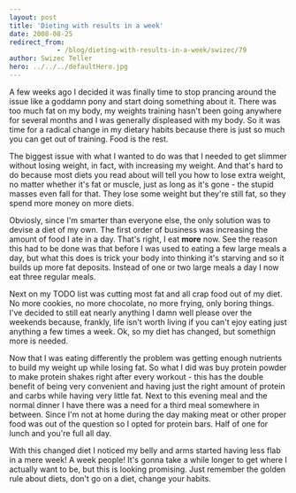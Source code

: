 ```yaml
---
layout: post
title: 'Dieting with results in a week'
date: 2008-08-25
redirect_from: 
            - /blog/dieting-with-results-in-a-week/swizec/79
author: Swizec Teller
hero: ../../../defaultHero.jpg
---
```

A few weeks ago I decided it was finally time to stop prancing around the issue like a goddamn pony and start doing something about it. There was too much fat on my body, my weights training hasn't been going anywhere for several months and I was generally displeased with my body. So it was time for a radical change in my dietary habits because there is just so much you can get out of training. Food is the rest.

The biggest issue with what I wanted to do was that I needed to get slimmer without losing weight, in fact, with increasing my weight. And that's hard to do because most diets you read about will tell you how to lose extra weight, no matter whether it's fat or muscle, just as long as it's gone - the stupid masses even fall for that. They lose some weight but they're still fat, so they spend more money on more diets.

Obviosly, since I'm smarter than everyone else, the only solution was to devise a diet of my own. The first order of business was increasing the amount of food I ate in a day. That's right, I eat **more** now. See the reason this had to be done was that before I was used to eating a few large meals a day, but what this does is trick your body into thinking it's starving and so it builds up more fat deposits. Instead of one or two large meals a day I now eat three regular meals.

Next on my TODO list was cutting most fat and all crap food out of my diet. No more cookies, no more chocolate, no more frying, only boring things. I've decided to still eat nearly anything I damn well please over the weekends because, frankly, life isn't worth living if you can't ejoy eating just anything a few times a week. Ok, so my diet has changed, but somethign more is needed.

Now that I was eating differently the problem was getting enough nutrients to build my weight up while losing fat. So what I did was buy protein powder to make protein shakes right after every workout - this has the double benefit of being very convenient and having just the right amount of protein and carbs while having very little fat. Next to this evening meal and the normal dinner I have there was a need for a third meal somewhere in between. Since I'm not at home during the day making meat or other proper food was out of the question so I opted for protein bars. Half of one for lunch and you're full all day.

With this changed diet I noticed my belly and arms started having less flab in a mere week! A week people! It's gonna take a while longer to get where I actually want to be, but this is looking promising. Just remember the golden rule about diets, don't go on a diet, change your habits.